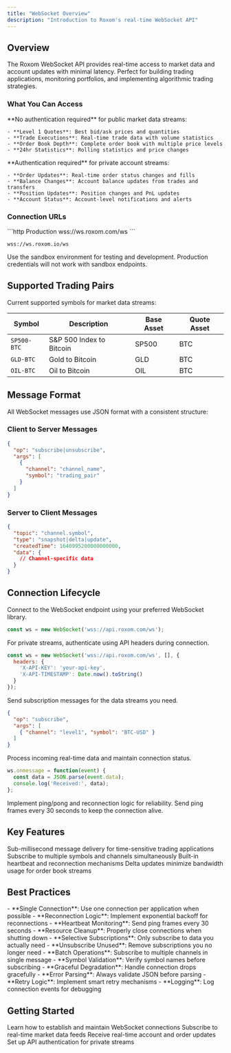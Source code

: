 ```yaml
---
title: "WebSocket Overview"
description: "Introduction to Roxom's real-time WebSocket API"
---
```


## Overview

The Roxom WebSocket API provides real-time access to market data and account updates with minimal latency. Perfect for building trading applications, monitoring portfolios, and implementing algorithmic trading strategies.

### What You Can Access

<AccordionGroup>
  <Accordion title="Public Market Data">
    **No authentication required** for public market data streams:
    
    - **Level 1 Quotes**: Best bid/ask prices and quantities
    - **Trade Executions**: Real-time trade data with volume statistics  
    - **Order Book Depth**: Complete order book with multiple price levels
    - **24hr Statistics**: Rolling statistics and price changes
  </Accordion>

  <Accordion title="Private Account Data">
    **Authentication required** for private account streams:
    
    - **Order Updates**: Real-time order status changes and fills
    - **Balance Changes**: Account balance updates from trades and transfers
    - **Position Updates**: Position changes and PnL updates
    - **Account Status**: Account-level notifications and alerts
  </Accordion>
</AccordionGroup>

### Connection URLs

<CodeGroup>
```http Production
wss://ws.roxom.com/ws
```

```http Sandbox
wss://ws.roxom.io/ws
```
</CodeGroup>

<Warning>
  Use the sandbox environment for testing and development. Production credentials will not work with sandbox endpoints.
</Warning>

## Supported Trading Pairs

Current supported symbols for market data streams:

| Symbol | Description | Base Asset | Quote Asset |
|--------|-------------|------------|-------------|
| `SP500-BTC` | S&P 500 Index to Bitcoin | SP500 | BTC |
| `GLD-BTC` | Gold to Bitcoin | GLD | BTC |
| `OIL-BTC` | Oil to Bitcoin | OIL | BTC |

## Message Format

All WebSocket messages use JSON format with a consistent structure:

### Client to Server Messages
```json
{
  "op": "subscribe|unsubscribe",
  "args": [
    {
      "channel": "channel_name",
      "symbol": "trading_pair"
    }
  ]
}
```

### Server to Client Messages
```json
{
  "topic": "channel.symbol",
  "type": "snapshot|delta|update",
  "createdTime": 1640995200000000000,
  "data": {
    // Channel-specific data
  }
}
```

## Connection Lifecycle

<Steps>
<Step title="Establish Connection">
  Connect to the WebSocket endpoint using your preferred WebSocket library.
  
  ```javascript
  const ws = new WebSocket('wss://api.roxom.com/ws');
  ```
</Step>

<Step title="Authenticate (Optional)">
  For private streams, authenticate using API headers during connection.
  
  ```javascript
  const ws = new WebSocket('wss://api.roxom.com/ws', [], {
    headers: {
      'X-API-KEY': 'your-api-key',
      'X-API-TIMESTAMP': Date.now().toString()
    }
  });
  ```
</Step>

<Step title="Subscribe to Channels">
  Send subscription messages for the data streams you need.
  
  ```json
  {
    "op": "subscribe",
    "args": [
      { "channel": "level1", "symbol": "BTC-USD" }
    ]
  }
  ```
</Step>

<Step title="Handle Messages">
  Process incoming real-time data and maintain connection status.
  
  ```javascript
  ws.onmessage = function(event) {
    const data = JSON.parse(event.data);
    console.log('Received:', data);
  };
  ```
</Step>

<Step title="Maintain Connection">
  Implement ping/pong and reconnection logic for reliability.
  
  <Tip>
    Send ping frames every 30 seconds to keep the connection alive.
  </Tip>
</Step>
</Steps>

## Key Features

<CardGroup cols={2}>
  <Card
    title="Low Latency"
    icon="bolt"
  >
    Sub-millisecond message delivery for time-sensitive trading applications
  </Card>
  <Card
    title="Multiple Streams"
    icon="stream"
  >
    Subscribe to multiple symbols and channels simultaneously
  </Card>
  <Card
    title="Reliable Delivery"
    icon="shield-check"
  >
    Built-in heartbeat and reconnection mechanisms
  </Card>
  <Card
    title="Efficient Updates"
    icon="arrows-rotate"
  >
    Delta updates minimize bandwidth usage for order book streams
  </Card>
</CardGroup>

## Best Practices

<AccordionGroup>
  <Accordion title="Connection Management">
    - **Single Connection**: Use one connection per application when possible
    - **Reconnection Logic**: Implement exponential backoff for reconnections
    - **Heartbeat Monitoring**: Send ping frames every 30 seconds
    - **Resource Cleanup**: Properly close connections when shutting down
  </Accordion>

  <Accordion title="Subscription Management">
    - **Selective Subscriptions**: Only subscribe to data you actually need
    - **Unsubscribe Unused**: Remove subscriptions you no longer need
    - **Batch Operations**: Subscribe to multiple channels in single message
    - **Symbol Validation**: Verify symbol names before subscribing
  </Accordion>

  <Accordion title="Error Handling">
    - **Graceful Degradation**: Handle connection drops gracefully
    - **Error Parsing**: Always validate JSON before parsing
    - **Retry Logic**: Implement smart retry mechanisms
    - **Logging**: Log connection events for debugging
  </Accordion>
</AccordionGroup>

## Getting Started

<CardGroup cols={2}>
  <Card
    title="Connection Setup"
    icon="plug"
    href="/websockets/connection"
  >
    Learn how to establish and maintain WebSocket connections
  </Card>
  <Card
    title="Market Data Streams"
    icon="chart-line"
    href="/websockets/market-data"
  >
    Subscribe to real-time market data feeds
  </Card>
  <Card
    title="Account Updates"
    icon="user"
    href="/websockets/account-updates"
  >
    Receive real-time account and order updates
  </Card>
  <Card
    title="Authentication"
    icon="key"
    href="/authentication"
  >
    Set up API authentication for private streams
  </Card>
</CardGroup>
